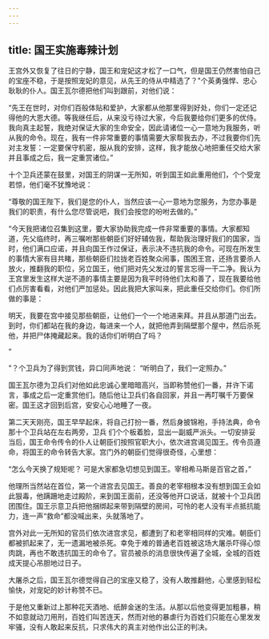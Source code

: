 ```yaml
---
---
---
```

title: 国王实施毒辣计划
---



王宫外又恢复了往日的宁静，国王和宠妃这才松了一口气，但是国王仍然害怕自己的宝座不稳，于是按照宠妃的意见，从先王的侍从中精选了？"个英勇强悍、忠心耿耿的仆人。国王瓦尔德把他们叫到跟前，对他们说：

“先王在世时，对你们百般体贴和爱护，大家都从他那里得到好处，你们一定还记得他的大恩大德。等我继任后，从来没亏待过大家，今后我要给你们更多的优侍。我向真主起誓，我绝对保证大家的生命安全，因此请诸位一心一意地为我服务，听从我的命令。现在，我有一件非常重要的事情需要大家帮我去办，不过我要你们先对主发誓：一定要保守机密，服从我的安排，这样，我才能放心地把重任交给大家
并且事成之后，我一定重赏诸位。”

十个卫兵还蒙在鼓里，对国王的阴谋一无所知，听到国王如此重用他们，个个受宠若惊，他们毫不犹豫地说：

“尊敬的国王陛下，我们是您的仆人，当然应该一心一意地为您服务，为您办事是我们的职责，有什么您尽管说吧，我们会按您的吩咐去做的。”

“今天我把诸位召集到这里，要大家协助我完成一件非常重要的事情。大家都知道，先父临终时，再三嘱咐那些朝臣们好好辅佐我，帮助我治理好我们的国家，当时，他们满口应诺，并且向国王作过保证，表示决不违抗我的命令。可现在所发生的事情大家有目共睹，那些朝臣们拉拢老百姓聚众闹事，围困王宫，还扬言要杀人放火，推翻我的职位，另立国王，他们把对先父发过的誓言忘得一干二净。我认为王宫里发生这样大逆不道的事情主要是因为我平时待他们太和善了，现在我要给他们点厉害看看，对他们严加惩处。因此我把大家叫来，把此重任交给你们。你们所做的事是：

明天，我要在宫中接见那些朝臣，让他们一个一个地进来拜。并且从那道门出去。到时，你们都站在我的身边，每进来一个人，就把他弄到隔壁那个屋中，然后杀死他，并把尸体掩藏起来。我的话你们听明白了吗？

”

"？个卫兵为了得到赏钱，异口同声地说：
“听明白了，我们一定照办。”

国王瓦尔德为卫兵们对他如此忠诚心里暗暗高兴，当即称赞他们一番，并许下诺言，事成之后一定重赏他们。随后他让卫兵们各自回家，并且一再叮嘱千万要保密。国王这才回到后宫，安安心心地睡了一夜。

第二天天刚亮，国王早早起床，将自己打扮一番，然后身披锦袍，手持法典，命令那十个卫兵站在左右两旁，卫兵
们个个板着脸，显出一副威严派头。一切安排妥当后，国王命令传令的仆人让朝臣们按照官职大小，依次进宫谒见国王。传令员遵命，将国王的命令转告大家。宫门外的朝臣们觉得很奇怪，心里想：

“怎么今天换了规矩呢？
可是大家都急切想见到国王。宰相希马斯是百官之首，”

他理所当然站在首位，第一个进宫去见国王。善良的老宰相根本没有想到国王会如此狠毒，他蹒跚地走过殿阶，来到国王面前，还没等他开口说话，就被十个卫兵团团围住。国王示意卫兵把他捆绑起来带到隔壁的房间，可怜的老人没有半点抵抗能力，连一声“救命”都没喊出来，头就落地了。

宫外对此一无所知的官员们依次进宫求见，都遭到了和老宰相同样的灾难。朝臣们都被抓起来了，无一遗漏地被杀死。幸免于难的普通老百姓被这场大屠杀吓得心惊肉跳，再也不敢违抗国王的命令了。官员被杀的消息很快传遍了全城，全城的百姓成天提心吊胆地过日子。

大屠杀之后，国王瓦尔德觉得自己的宝座又稳了，没有人敢推翻他，心里感到轻松愉快，对宠妃的妙计称赞不已。

于是他又重新过上那种花天酒地、纸醉金迷的生活。从那以后他变得更加粗暴，稍不如意就动刀用刑，百姓们叫苦连天，然而对他的暴虐行为百姓们只能在心里发发牢骚，没有人敢起来反抗，只求伟大的真主对他作出公正的判决。